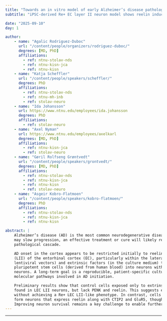 ```yaml
---
title: "Towards an in vitro model of early Alzheimer’s disease pathology"
subtitle: "iPSC-derived Re+ EC layer II neuron model shows reelin induction with intrinsic+extrinsic cues; survival is limited."

date: "2025-09-10"
day: 1

author:
    - name: "Agalic Rodriguez-Duboc"
      url: "/content/people/organizers/rodriguez-duboc/"
      degrees: [MD, PhD]
      affiliations:
        - ref: ntnu-stolav-nds
        - ref: ntnu-kisn-jca
        - ref: ntnu-kisn
    - name: "Katja Scheffler"
      url: "/content/people/speakers/scheffler/"
      degrees: PhD
      affiliations:
        - ref: ntnu-stolav-nds
        - ref: ntnu-mh-inb
        - ref: stolav-neuro
    - name: "Ida Johansson"
      url: https://www.ntnu.edu/employees/ida.johansson
      degrees: PhD
      affiliations:
        - ref: stolav-neuro
    - name: "Axel Nyman"
      url: https://www.ntnu.edu/employees/axelkarl
      degrees: [MD, PhD]
      affiliations:
        - ref: ntnu-kisn-jca
        - ref: stolav-neuro
    - name: "Gøril Rolfseng Grøntvedt"
      url: "/content/people/speakers/grontvedt/"
      degrees: [MD, PhD]
      affiliations:
        - ref: ntnu-stolav-nds
        - ref: ntnu-kisn-jca
        - ref: ntnu-kisn
        - ref: stolav-neuro
    - name: "Asgeir Kobro-Flatmoen"
      url: "/content/people/speakers/kobro-flatmoen/"
      degrees: PhD
      affiliations:
        - ref: ntnu-stolav-nds
        - ref: ntnu-kisn-jca
        - ref: ntnu-kisn

abstract: |
    Alzheimer’s disease (AD) is the most common neurodegenerative disease leading to dementia. While new drugs
    may slow progression, an effective treatment or cure will likely require a deeper understanding of the early
    pathological cascade.

    AD onset in the cortex appears to be restricted initially to reelin-expressing (Re+) projection neurons in layer II
    (LII) of the entorhinal cortex (EC), particularly within the lateral EC (LEC). By combining intrinsic factors (via
    lentiviral vectors) and extrinsic factors (in the culture medium) to drive differentiation, we aim to convert induced
    pluripotent stem cells (derived from human blood) into neurons with a phenotype similar to human Re+ LEC LII
    neurons. A long-term goal is a reproducible, patient-specific culture platform for exploring Re+ LEC LII neuron
    molecular pathways involved in AD initiation.

    Preliminary results show that control cells exposed only to extrinsic factors express CTIP2 and GluR5, markers
    found in LEC LII neurons, but lack PENK and reelin. This suggests extrinsic factors alone initiate differentiation
    without achieving a Re+ LEC LII-like phenotype. In contrast, cells exposed to both extrinsic and intrinsic factors
    form neurons that express reelin along with CTIP2 and GluR5, though PENK expression is not yet observed.
    Improving neuron survival remains a key challenge to enable further characterization.
---
```


***

<!-- <object data="poster.pdf" type="application/pdf" width="100%" height="1300">
</object>  -->



